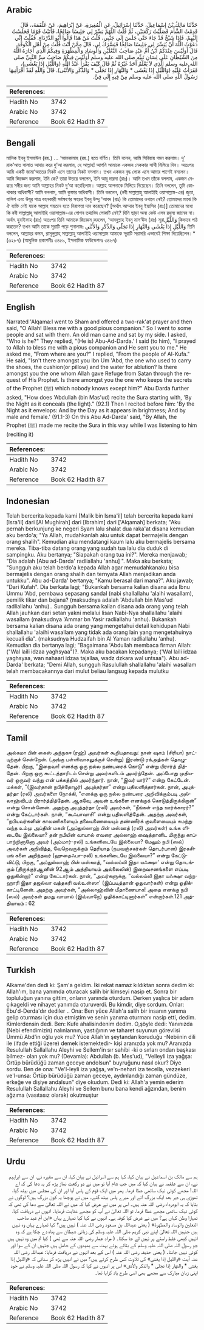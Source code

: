 ## Arabic


<div dir="rtl" lang="ar" style={{fontSize:'larger',backgroundColor:'#f8f9fa',padding:20}}>
حَدَّثَنَا مَالِكُ بْنُ إِسْمَاعِيلَ، حَدَّثَنَا إِسْرَائِيلُ، عَنِ الْمُغِيرَةِ، عَنْ إِبْرَاهِيمَ، عَنْ عَلْقَمَةَ،، قَالَ قَدِمْتُ الشَّأْمَ فَصَلَّيْتُ رَكْعَتَيْنِ، ثُمَّ قُلْتُ اللَّهُمَّ يَسِّرْ لِي جَلِيسًا صَالِحًا، فَأَتَيْتُ قَوْمًا فَجَلَسْتُ إِلَيْهِمْ، فَإِذَا شَيْخٌ قَدْ جَاءَ حَتَّى جَلَسَ إِلَى جَنْبِي، قُلْتُ مَنْ هَذَا قَالُوا أَبُو الدَّرْدَاءِ‏.‏ فَقُلْتُ إِنِّي دَعَوْتُ اللَّهَ أَنْ يُيَسِّرَ لِي جَلِيسًا صَالِحًا فَيَسَّرَكَ لِي، قَالَ مِمَّنْ أَنْتَ قُلْتُ مِنْ أَهْلِ الْكُوفَةِ‏.‏ قَالَ أَوَلَيْسَ عِنْدَكُمُ ابْنُ أُمِّ عَبْدٍ صَاحِبُ النَّعْلَيْنِ وَالْوِسَادِ وَالْمِطْهَرَةِ وَفِيكُمُ الَّذِي أَجَارَهُ اللَّهُ مِنَ الشَّيْطَانِ عَلَى لِسَانِ نَبِيِّهِ صلى الله عليه وسلم أَوَلَيْسَ فِيكُمْ صَاحِبُ سِرِّ النَّبِيِّ صلى الله عليه وسلم الَّذِي لاَ يَعْلَمُ أَحَدٌ غَيْرُهُ ثُمَّ قَالَ كَيْفَ يَقْرَأُ عَبْدُ اللَّهِ ‏(‏وَاللَّيْلِ إِذَا يَغْشَى‏)‏، فَقَرَأْتُ عَلَيْهِ ‏(‏وَاللَّيْلِ إِذَا يَغْشَى * وَالنَّهَارِ إِذَا تَجَلَّى * وَالذَّكَرِ وَالأُنْثَى‏)‏‏.‏ قَالَ وَاللَّهِ لَقَدْ أَقْرَأَنِيهَا رَسُولُ اللَّهِ صلى الله عليه وسلم مِنْ فِيهِ إِلَى فِيَّ‏.‏
</div>
<div style={{backgroundColor:'#f8f9fa',padding:20, marginBottom: 10}}><table> <thead> <tr> <th>References:</th> <th></th> </tr> </thead> <tbody><tr><td>Hadith No</td><td>3742</td></tr><tr><td>Arabic No</td><td>3742</td></tr><tr><td>Reference</td><td>Book 62 Hadith 87</td></tr></tbody></table></div>

## Bengali


<div dir="ltr" lang="bn" style={{fontSize:'larger',backgroundColor:'#f8f9fa',padding:20}}>
মালিক ইবনু ইসমাঈল (রহ.) ... ‘আলকামাহ (রহ.) হতে বর্ণিত। তিনি বলেন, আমি সিরিয়ায় গমন করলাম। দু’ রাক‘আত সালাত আদায় করে দু‘আ করলাম, হে আল্লাহ! আপনি আমাকে একজন নেককার সাথী মিলিয়ে দিন। অতঃপর আমি একটি জামা‘আতের নিকট এসে তাদের নিকট বসলাম। তখন একজন বৃদ্ধ লোক এসে আমার পাশেই বসলেন। আমি জিজ্ঞেস করলাম, ইনি কে? তারা উত্তরে বললেন, ইনি আবূ দারদা (রাঃ)। আমি তখন তাঁকে বললাম, একজন নেক্কার সঙ্গীর জন্য আমি আল্লাহর নিকট দু’আ করেছিলাম। আল্লাহ আপনাকে মিলিয়ে দিয়েছেন। তিনি বললেন, তুমি কোথাকার অধিবাসী? আমি বললাম, আমি কুফার অধিবাসী। তিনি বললেন, (নবী সাল্লাল্লাহু আলাইহি ওয়াসাল্লাম-এর) জুতা, বালিশ এবং উযূর পাত্র বহনকারী সর্বক্ষণের সহচর ইবনু উম্মু ‘আবদ (রাঃ) কি তোমাদের ওখানে নেই? তোমাদের মাঝে কি ঐ ব্যক্তি নেই যাকে আল্লাহ শয়তান হতে নিরাপত্তা দান করেছেন? [অর্থাৎ আম্মার ইবনু ইয়াসির (রাঃ)] তোমাদের মধ্যে কি নবী সাল্লাল্লাহু আলাইহি ওয়াসাল্লাম-এর গোপন তথ্যবিদ লোকটি নেই? যিনি ছাড়া অন্য কেউ এসব রহস্য জানেন না। অর্থাৎ হুযাইফাহ (রাঃ) অতঃপর তিনি আমাকে জিজ্ঞেস করলেন, ‘আবদুল্লাহ ইবনু মাস‘ঊদ (রাঃ) সূরাوَاللَّيْلِ কিভাবে পাঠ করতেন? তখন আমি তাকে সূরাটি পড়ে শুনালামঃ وَاللَّيْلِ إِذَا يَغْشٰى وَالنَّهَارِ إِذَا تَجَلّٰى وَالذَّكَرِ وَالأُنْثٰى তিনি বললেন, আল্লাহর কসম, রাসূলুল্লাহ্ সাল্লাল্লাহু আলাইহি ওয়াসাল্লাম আমাকে সূরাটি সরাসরি এভাবেই শিক্ষা দিয়েছিলেন।* (৩২৮৭) (আধুনিক প্রকাশনীঃ ৩৪৫৯, ইসলামিক ফাউন্ডেশনঃ ৩৪৬৭)
</div>
<div style={{backgroundColor:'#f8f9fa',padding:20, marginBottom: 10}}><table> <thead> <tr> <th>References:</th> <th></th> </tr> </thead> <tbody><tr><td>Hadith No</td><td>3742</td></tr><tr><td>Arabic No</td><td>3742</td></tr><tr><td>Reference</td><td>Book 62 Hadith 87</td></tr></tbody></table></div>

## English


<div dir="ltr" lang="en" style={{fontSize:'larger',backgroundColor:'#f8f9fa',padding:20}}>
Narrated 'Alqama:I went to Sham and offered a two-rak'at prayer and then said, "O Allah! Bless me with a good pious companion." So I went to some people and sat with them. An old man came and sat by my side. I asked, "Who is he?" They replied, "(He is) Abu-Ad-Darda.' I said (to him), "I prayed to Allah to bless me with a pious companion and He sent you to me." He asked me, "From where are you?" I replied, "From the people of Al-Kufa." He said, "Isn't there amongst you Ibn Um 'Abd, the one who used to carry the shoes, the cushion(or pillow) and the water for ablution? Is there amongst you the one whom Allah gave Refuge from Satan through the request of His Prophet. Is there amongst you the one who keeps the secrets of the Prophet (ﷺ) which nobody knows except him?" Abu Darda further asked, "How does 'Abdullah (bin Mas'ud) recite the Sura starting with, 'By the Night as it conceals (the light)." (92.1) Then I recited before him: 'By the Night as it envelops: And by the Day as it appears in brightness; And by male and female.' (91.1-3) On this Abu Ad-Darda' said, "By Allah, the Prophet (ﷺ) made me recite the Sura in this way while I was listening to him (reciting it)
</div>
<div style={{backgroundColor:'#f8f9fa',padding:20, marginBottom: 10}}><table> <thead> <tr> <th>References:</th> <th></th> </tr> </thead> <tbody><tr><td>Hadith No</td><td>3742</td></tr><tr><td>Arabic No</td><td>3742</td></tr><tr><td>Reference</td><td>Book 62 Hadith 87</td></tr></tbody></table></div>

## Indonesian


<div dir="ltr" lang="id" style={{fontSize:'larger',backgroundColor:'#f8f9fa',padding:20}}>
Telah bercerita kepada kami [Malik bin Isma'il] telah bercerita kepada kami [Isra'il] dari [Al Mughirah] dari [Ibrahim] dari ['Alqamah] berkata; "Aku pernah berkunjung ke negeri Syam lalu shalat dua raka'at disana kemudian aku berdo'a; "Ya Allah, mudahkanlah aku untuk dapat bermajelis dengan orang shalih". Kemudian aku mendatangi kaum lalu aku bermajelis bersama mereka. Tiba-tiba datang orang yang sudah tua lalu dia duduk di sampingku. Aku bertanya; "Siapakah orang tua ini?". Mereka menjawab; "Dia adalah [Abu ad-Darda' radliallahu 'anhu] ". Maka aku berkata; "Sungguh aku telah berdo'a kepada Allah agar memudahkanaku bisa bermajelis dengan orang shalih dan ternyata Allah menjadikan anda untukku". Abu ad-Darda' bertanya; "Kamu berasal dari mana?". Aku jawab; "Dari Kufah". Dia berkata lagi; "Bukankah bersama kalian disana ada Ibnu Ummu 'Abd, pembawa sepasang sandal (nabi shallallahu 'alaihi wasallam), pemilik tikar dan bejana? (maksudnya adalah 'Abdullah bin Mas'ud radliallahu 'anhu).. Sungguh bersama kalian disana ada orang yang telah Allah jauhkan dari setan yakni melalui lisan Nabi-Nya shallallahu 'alaihi wasallam (maksudnya 'Ammar bn Yasir radliallahu 'anhu). Bukankah bersama kalian disana ada orang yang mengetahui detail kehidupan Nabi shallallahu 'alaihi wasallam yang tidak ada orang lain yang mengetahuinya kecuali dia". (maksudnya Hudzaifah bin Al Yaman radliallahu 'anhu). Kemudian dia bertanya lagi; "Bagaimana 'Abdullah membaca firman Allah: ("Wal laili idzaa yaghsyaa")?. Maka aku bacakan kepadanya; ('Wal laili idzaa yaghsyaa, wan nahaari idzaa tajallaa, wadz dzkara wal untsaa"). Abu ad-Darda' berkata; "Demi Allah, sungguh Rasulullah shallallahu 'alaihi wasallam telah membacakannya dari mulut beliau langsug kepada mulutku
</div>
<div style={{backgroundColor:'#f8f9fa',padding:20, marginBottom: 10}}><table> <thead> <tr> <th>References:</th> <th></th> </tr> </thead> <tbody><tr><td>Hadith No</td><td>3742</td></tr><tr><td>Arabic No</td><td>3742</td></tr><tr><td>Reference</td><td>Book 62 Hadith 87</td></tr></tbody></table></div>

## Tamil


<div dir="ltr" lang="ta" style={{fontSize:'larger',backgroundColor:'#f8f9fa',padding:20}}>
அல்கமா பின் கைஸ் அந்நகஈ (ரஹ்) அவர்கள் கூறியதாவது: நான் ஷாம் (சிரியா) நாட்டிற்குச் சென்றேன். (அங்கு பள்ளிவாசலுக்குச் சென்று) இரண்டு ரக்அத்கள் தொழுதேன். பிறகு, “இறைவா! எனக்கு ஒரு நல்ல நண்பரைக் கொடு” என்று பிரார்த் தித்தேன். பிறகு ஒரு கூட்டத்தாரிடம் சென்று அவர்களிடம் அமர்ந்தேன். அப்போது முதியவர் ஒருவர் வந்து என் பக்கத்தில் அமர்ந்தார். நான், “இவர் யார்?” என்று கேட்டேன். மக்கள், “(இவர்தான் நபித்தோழர்) அபுத்தர்தா” என்று பதிலளித்தார்கள். நான், அபுத்தர்தா (ரலி) அவர்களை நோக்கி, “எனக்கு ஒரு நல்ல நண்பரை அறிவிக்கும்படி அல்லாஹ்விடம் பிரார்த்தித்தேன். ஆகவே, அவன் உங்களை எனக்குக் கொடுத்திருக்கிறான்” என்று சொன்னேன். அதற்கு அபுத்தர்தா (ரலி) அவர்கள், “நீங்கள் எந்த ஊர்க்காரர்?” என்று கேட்டார்கள். நான், “கூஃபாவாசி” என்று பதிலளித்தேன். அதற்கு அவர்கள், “நபியவர்களின் காலணிகளையும் தலையணையையும் தண்ணீர்க் குவளையையும் சுமந்து வந்த உம்மு அப்தின் மகன் (அப்துல்லாஹ் பின் மஸ்ஊத் (ரலி) அவர்கள்) உங்க ளிடையே இல்லையா? தன் நபியின் வாயால் எவரை அல்லாஹ் ஷைத்தானிட மிருந்து காப்பாற்றினானோ அவர் (அம்மார்-ரலி) உங்களிடையே இல்லையா? மேலும் நபி (ஸல்) அவர்கள் அறிவித்த, வேறெவருக்கும் தெரியாத (நயவஞ்சகர்கள் தொடர்பான) இரகசியங் களை அறிந்தவர் (ஹுதைஃபா-ரலி) உங்களிடையே இல்லையா?” என்று கேட்டுவிட்டு, பிறகு, “அப்துல்லாஹ் பின் மஸ்ஊத், “வல்லய்லி இதா யஃக்ஷா' என்று தொடங்கும் (திருக்குர்ஆனின் 92ஆம் அத்தியாயம் அல்லைலின்) இறைவசனங்களை எப்படி ஓதுகின்றார்” என்று கேட்டார்கள். நான், “அவர்களுக்கு, “வல்லய்லி இதா யஃக்ஷா வந்நஹாரி இதா தஜல்லா வத்தகரி வல்உன்ஸா' (இப்படித்தான் ஓதுவார்கள்) என்று ஓதிக்காட்டினேன். அதற்கு அவர்கள், “அல்லாஹ்வின் மீதாணையாக! அதை எனக்கு நபி (ஸல்) அவர்கள் தமது வாயால் (இவ்வாறே) ஓதிக்காட்டினார்கள்” என்றார்கள்.121 அத்தியாயம் : 62
</div>
<div style={{backgroundColor:'#f8f9fa',padding:20, marginBottom: 10}}><table> <thead> <tr> <th>References:</th> <th></th> </tr> </thead> <tbody><tr><td>Hadith No</td><td>3742</td></tr><tr><td>Arabic No</td><td>3742</td></tr><tr><td>Reference</td><td>Book 62 Hadith 87</td></tr></tbody></table></div>

## Turkish


<div dir="ltr" lang="tr" style={{fontSize:'larger',backgroundColor:'#f8f9fa',padding:20}}>
Alkame'den dedi ki: Şam'a geldim. İki rekat namaz kıldıktan sonra dedim ki: Allah'ım, bana yanımda oturacak salih bir kimseyi nasip et. Sonra bir topluluğun yanına gittim, onların yanında oturdum. Derken yaşlıca bir adam çıkageldi ve nihayet yanımda oturuverdi. Bu kimdir, diye sordum. Onlar: Ebu'd-Derda'dır dediler .. Ona: Ben yüce Allah'a salih bir insanın yanıma gelip oturması için dua etmiştim ve senin yanıma oturmanı nasip etti, dedim. Kimlerdensin dedi. Ben: Kufe ahalisindenim dedim. O,şöyle dedi: Yanınızda (Nebi efendimizin) nalınlarının, yastığının ve taharet suyunun görevlisi Ümmü Abd'in oğlu yok mu? Yüce Allah'ın şeytandan koruduğu -Nebiinin dili ile (ifade ettiği üzere) demek istemektedir- kişi aranızda yok mu? Aranızda Resulullah Sallallahu Aleyhi ve Sellem'in sır sahibi -ki o sırları ondan başkası bilmez- olan yok mu? (Devamla): Abdullah (b. Mes'ud), "Velleyli iza yağşa: Örtüp bürüdüğü zaman geceye andolsun" buyruğunu nasıl okur? Diye sordu. Ben de ona: "Ve'l-leyli iza yağşa, ve'n-nehari iza tecella, vezzekeri ve'l-unsa: Örtüp bürüdüğü zaman geceye, aydınlandığı zaman gündüze, erkeğe ve dişiye andalsun" diye okudum. Dedi ki: Allah'a yemin ederim Resulullah Sallallahu Aleyhi ve Sellem bunu bana kendi ağzından, benim ağzıma (vasıtasız olarak) okutmuştur
</div>
<div style={{backgroundColor:'#f8f9fa',padding:20, marginBottom: 10}}><table> <thead> <tr> <th>References:</th> <th></th> </tr> </thead> <tbody><tr><td>Hadith No</td><td>3742</td></tr><tr><td>Arabic No</td><td>3742</td></tr><tr><td>Reference</td><td>Book 62 Hadith 87</td></tr></tbody></table></div>

## Urdu


<div dir="rtl" lang="ur" style={{fontSize:'larger',backgroundColor:'#f8f9fa',padding:20}}>
ہم سے مالک بن اسماعیل نے بیان کیا، کہا ہم سے اسرائیل نے بیان کیا، ان سے مغیرہ نے، ان سے ابراہیم نے، ان سے علقمہ نے بیان کیا کہ میں جب شام آیا تو میں نے دو رکعت نماز پڑھ کر یہ دعا کی کہ اے اللہ! مجھے کوئی نیک ساتھی عطا فرما۔ پھر میں ایک قوم کے پاس آیا اور ان کی مجلس میں بیٹھ گیا، تھوڑی ہی دیر بعد ایک بزرگ آئے اور میرے پاس بیٹھ گئے۔ میں نے پوچھا یہ کون بزرگ ہیں؟ لوگوں نے بتایا کہ یہ ابودرداء رضی اللہ عنہ ہیں۔ اس پر میں نے عرض کیا کہ میں نے اللہ تعالیٰ سے دعا کی تھی کہ کوئی نیک ساتھی مجھے عطا فرما، تو اللہ تعالیٰ نے آپ کو مجھے عنایت فرمایا۔ انہوں نے دریافت کیا، تمہارا وطن کہاں ہے؟ میں نے عرض کیا کوفہ ہے۔ انہوں نے کہا کیا تمہارے یہاں «ابن أم عبد صاحب النعلين والوساد والمطهرة» ( یعنی عبداللہ بن مسعود رضی اللہ عنہ ) نہیں ہیں؟ کیا تمہارے یہاں وہ نہیں ہیں جنہیں اللہ تعالیٰ اپنے نبی کریم صلی اللہ علیہ وسلم کی زبانی شیطان سے پناہ دے چکا ہے کہ وہ انہیں کبھی غلط راستے پر نہیں لے جا سکتا۔ ( مراد عمار رضی اللہ عنہ سے تھی ) کیا تم میں وہ نہیں ہیں جو رسول اللہ صلی اللہ علیہ وسلم کے بتائے ہوئے بہت سے بھیدوں کے حامل ہیں جنہیں ان کے سوا اور کوئی نہیں جانتا۔ ( یعنی حذیفہ رضی اللہ عنہ ) اس کے بعد انہوں نے دریافت فرمایا: عبداللہ رضی اللہ عنہ آیت «والليل إذا يغشى‏» کی تلاوت کس طرح کرتے ہیں؟ میں نے انہیں پڑھ کر سنائی کہ «والليل إذا يغشى * والنهار إذا تجلى * والذكر والأنثى‏» اس پر انہوں نے کہا کہ رسول اللہ صلی اللہ علیہ وسلم نے خود اپنی زبان مبارک سے مجھے بھی اسی طرح یاد کرایا تھا۔
</div>
<div style={{backgroundColor:'#f8f9fa',padding:20, marginBottom: 10}}><table> <thead> <tr> <th>References:</th> <th></th> </tr> </thead> <tbody><tr><td>Hadith No</td><td>3742</td></tr><tr><td>Arabic No</td><td>3742</td></tr><tr><td>Reference</td><td>Book 62 Hadith 87</td></tr></tbody></table></div>
